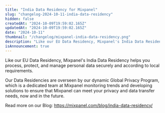 ```yaml
---
title: "India Data Residency for Mixpanel"
slug: "changelog-2024-10-11-india-data-residency"
hidden: false
createdAt: "2024-10-09T19:59:02.165Z"
updatedAt: "2024-10-09T19:59:02.165Z"
date: "2024-10-11"
thumbnail: "/changelog/mixpanel-india-data-residency.png"
description: "Like our EU Data Residency, Mixpanel's India Data Residency helps you process, protect, and manage personal data securely and according to local requirements."
isAnnouncement: true
---
```


<ChangelogPostHeader
  date="2024-10-09"
  image="/changelog/mixpanel-india-data-residency.png"
  title="India Data Residency for Mixpanel"
/>

Like our EU Data Residency, Mixpanel's India Data Residency helps you process, protect, and manage personal data securely and according to local requirements.

Our Data Residencies are overseen by our dynamic Global Privacy Program, which is a dedicated team at Mixpanel monitoring trends and developing solutions to ensure that Mixpanel can meet your privacy and data transfer needs, now and in the future.

Read more on our Blog: https://mixpanel.com/blog/india-data-residency/
